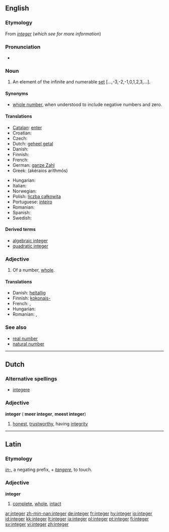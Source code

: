 ==English==
{{wikipedia}}

===Etymology===
From {{L.}} ''[[integer#Latin|integer]]'' (''which see for more information'')

===Pronunciation===
*{{audio|en-us-integer.ogg|Audio (US)}}

===Noun===
{{en-noun}}

# {{arithmetic}} An element of the infinite and numerable [[set]] [...,-3,-2,-1,0,1,2,3,...].

====Synonyms====
*[[whole number]], when understood to include negative numbers and zero.

====Translations====
{{trans-top|integer}}
* [[Catalan]]: [[enter#Catalan|enter]]
* Croatian: {{t-|hr|cijeli broj|m}}
* Czech: {{t-|cs|celé číslo|n}}
* Dutch: [[geheel getal]] {{n}}
* Danish: {{t-|da|heltal}}
* Finnish: {{t+|fi|kokonaisluku}}
* French: {{t+|fr|entier|m}}
* German: [[ganze Zahl]] {{f}}
* Greek: {{t|el|ακέραιος αριθμός|m|sc=Grek}} (akéraios arithmós)
{{trans-mid}}
* Hungarian: {{t-|hu|egész szám}}
* Italian: {{t+|it|intero|m}}
* Norwegian: {{t-|no|heltall|n}}
* Polish: [[liczba całkowita]] {{f}}
* Portuguese: [[inteiro]] {{m}}
* Romanian: {{t-|ro|întreg|m}}
* Spanish: {{t-|es|entero}}
* Swedish: {{t+|sv|heltal|n}}
{{trans-bottom}}

====Derived terms====
* [[algebraic integer]]
* [[quadratic integer]]

===Adjective===
{{en-adj|-}}

# {{arithmetic}} Of a number, [[whole]].

====Translations====
{{trans-top|whole}}
* Danish: [[heltallig]]
* Finnish: [[kokonais-]]
* French: {{t+|fr|entier|m}}, {{t-|fr|entière|f}}
* Hungarian: {{t-|hu|egész}}
* Romanian: {{t-|ro|întreg|m}}, {{t-|ro|întreagă|f}}
{{trans-bottom}}

===See also===
*[[real number]]
*[[natural number]]

----

==Dutch==

===Alternative spellings===
* [[integere]]

===Adjective===
'''integer''' ({{compar}} '''meer integer''', {{superl}} '''meest integer''')

# [[honest]], [[trustworthy]], having [[integrity]]

----

==Latin==

===Etymology===
''[[in-#Latin|in-]]'', a negating prefix, + ''[[tangere]]'', to touch.

===Adjective===
'''integer'''

# [[complete]], [[whole]], [[intact]]

[[ar:integer]]
[[zh-min-nan:integer]]
[[de:integer]]
[[fr:integer]]
[[hy:integer]]
[[io:integer]]
[[id:integer]]
[[kk:integer]]
[[lt:integer]]
[[ja:integer]]
[[pl:integer]]
[[pt:integer]]
[[fi:integer]]
[[sv:integer]]
[[vi:integer]]
[[zh:integer]]